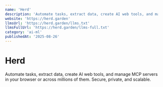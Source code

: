 ```yaml
---
name: 'Herd'
description: 'Automate tasks, extract data, create AI web tools, and manage MCP servers in your browser or across millions of them. Secure, private, and scalable.'
website: 'https://herd.garden'
llmsUrl: 'https://herd.garden/llms.txt'
llmsFullUrl: 'https://herd.garden/llms-full.txt'
category: 'ai-ml'
publishedAt: '2025-08-26'
---
```


# Herd

Automate tasks, extract data, create AI web tools, and manage MCP servers in your browser or across millions of them. Secure, private, and scalable.
